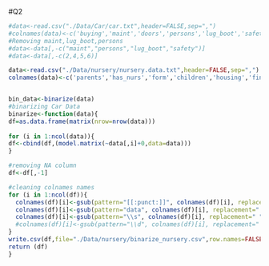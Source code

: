

#Q2
```r

#data<-read.csv("./Data/Car/car.txt",header=FALSE,sep=",")
#colnames(data)<-c('buying','maint','doors','persons','lug_boot','safety','class')
#Removing maint,lug_boot,persons 
#data<-data[,-c("maint","persons","lug_boot","safety")]
#data<-data[,-c(2,4,5,6)]

data<-read.csv("./Data/nursery/nursery.data.txt",header=FALSE,sep=",")
colnames(data)<-c('parents','has_nurs','form','children','housing','finance','social','health')


bin_data<-binarize(data)
#binarizing Car Data
binarize<-function(data){
df=as.data.frame(matrix(nrow=nrow(data)))
                 
for (i in 1:ncol(data)){
df<-cbind(df,(model.matrix(~data[,i]+0,data=data)))
}

#removing NA column
df<-df[,-1]

#cleaning colnames names
for (i in 1:ncol(df)){
  colnames(df)[i]<-gsub(pattern="[[:punct:]]", colnames(df)[i], replacement=" ") 
  colnames(df)[i]<-gsub(pattern="data", colnames(df)[i], replacement=" ")
  colnames(df)[i]<-gsub(pattern="\\s", colnames(df)[i], replacement=" ") 
  #colnames(df)[i]<-gsub(pattern="\\d", colnames(df)[i], replacement=" ")
}
write.csv(df,file="./Data/nursery/binarize_nursery.csv",row.names=FALSE,sep=",")
return (df)
}
```